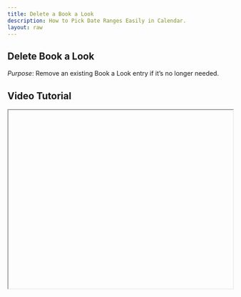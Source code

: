 ```yaml
---
title: Delete a Book a Look
description: How to Pick Date Ranges Easily in Calendar.
layout: raw
---
```



<div className="mdx-content">

##  Delete Book a Look



*Purpose*: Remove an existing Book a Look entry if it’s no longer needed.

## Video Tutorial



<iframe
  width="100%"
  height="400"
  title="Delete Book a Look tutorial"
  allowFullScreen
  className="rounded-lg"
/>

---

## Steps:



❶ **In the Book a Look section, click the three-dot menu for the Look you want to remove**  

❷ **Alternatively, open the detail view and use the top-right three-dot menu to select Delete**  

❸ **A confirmation dialog will appear. Click "Confirm" to proceed**  

❹ **A success message confirms the Look has been deleted**  

---

**Tip for First-Time Users**:  
Make sure to double-check before deleting, as this action cannot be undone.

<div className="space-y-4 mt-6">

<div className="my-10 border-t border-gray-200" />

## More questions about this


</div>
<div className="space-y-4 mt-6">
  <details className="bg-white rounded-md p-4 border border-gray-300">
  <summary
    className="font-medium text-base text-gray-900"
    style={{
      backgroundColor: 'transparent',
      outline: 'none',
      cursor: 'pointer',
      userSelect: 'none',
      listStyle: 'none',
    }}
  >Can I recover a deleted Look?</summary>
   <p className="mt-2 text-sm text-gray-700">
      No, deleted Looks are permanently removed. Consider archiving instead.
    </p>
  </details>

  <details className="bg-white rounded-md p-4 border border-gray-300">
  <summary
    className="font-medium text-base text-gray-900"
    style={{
      backgroundColor: 'transparent',
      outline: 'none',
      cursor: 'pointer',
      userSelect: 'none',
      listStyle: 'none',
    }}
  >Will this affect related reports?</summary>
    <p className="mt-2 text-sm text-gray-700">
      No, historical data remains in reports even after deletion.
    </p>
  </details>
</div>
</div>

---

<div className="space-y-4 mt-6">

<div className="my-10 border-t border-gray-200" />

<div className="mdx-content mt-10">

Was this article helpful?

<div style={{ display: 'flex', gap: '1rem' }}>
  <button style={{ padding: '0.5rem', borderRadius: '9999px', backgroundColor: '#f0f0f0' }}>
    👍
  </button>
  <button style={{ padding: '0.5rem', borderRadius: '9999px', backgroundColor: '#f0f0f0' }}>
   👎
  </button>
</div>
</div>

---
</div>
